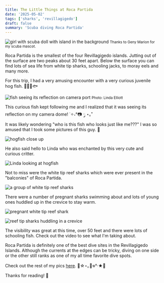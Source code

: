 ```yaml
---
title: The Little Things at Roca Partida
date: '2025-05-02'
tags: ['sharks', 'revillagigedo']
draft: false
summary: 'Scuba diving Roca Partida'
---
```


<Image
  src="/static/images/socorro-apr2025/g-rocapartida.jpeg"
  width={800}
  height={600}
  alt="girl with scuba doll with island in the background"
/>
<small>Thanks to Geny Marion for my scuba mascot.</small>

Roca Partida is the smallest of the four Revillagigedo islands. Jutting out of the surface are two peaks about 30 feet apart. Below the surface you can find lots of sea life from white tip sharks, schooling jacks, to moray eels and many more.

For this trip, I had a very amusing encounter with a very curious juvenile hog fish. 🐠🫧🪼🐟

<Image
  src="/static/images/socorro-apr2025/g-fish-reflection.jpeg"
  width={800}
  height={600}
  alt="fish seeing its reflection on camera port"
/>
<small>Photo: Linda Elliott</small>

This curious fish kept following me and I realized that it was seeing its reflection on my camera dome! ˙✧˖°📷 ༘ ⋆｡˚  
It was likely wondering "who is this fish who looks just like me???" I was so amused that I took some pictures of this guy. 🤣

<Image
  src="/static/images/socorro-apr2025/hogfish.jpg"
  width={800}
  height={600}
  alt="hogfish close up"
/>

He also said hello to Linda who was enchanted by this very cute and curious critter.

<Image
  src="/static/images/socorro-apr2025/linda-hogfish.jpg"
  width={800}
  height={600}
  alt="Linda looking at hogfish"
/>

Not to miss were the white tip reef sharks which were ever present in the "balconies" of Roca Partida.

<Image
  src="/static/images/socorro-apr2025/reef-sharks-balcony.jpg"
  width={800}
  height={600}
  alt="a group of white tip reef sharks"
/>

There were a number of pregnant sharks swimming about and lots of young ones huddled up in the crevice to stay warm.

<Image
  src="/static/images/socorro-apr2025/pregnant-shark.jpg"
  width={800}
  height={600}
  alt="pregnant white tip reef shark"
/>

<Image
  src="/static/images/socorro-apr2025/shark-huddle.jpg"
  width={800}
  height={600}
  alt="reef tip sharks huddling in a crevice"
/>

The visibility was great at this time, over 50 feet and there were lots of schooling fish. Check out the video to see what I'm taking about.

<YouTube embedId="P49gP0MJZew?si=h903BTwgrlyvKg4V" />

Roca Partida is definitely one of the best dive sites in the Revillagigedo Islands. Although the currents at the edges can be tricky, diving on one side or the other still ranks as one of my all time favorite dive spots.

Check out the rest of my pics [here](https://generosalitton.smugmug.com/Socorro-RocaPartida2025/n-sRrR38). 🌊☆⋆｡🪼𖦹°‧★🐚

Thanks for reading! 🙏
